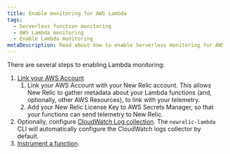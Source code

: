 ```yaml
---
title: Enable monitoring for AWS Lambda
tags:
  - Serverless function monitoring
  - AWS Lambda monitoring
  - Enable Lambda monitoring
metaDescription: Read about how to enable Serverless monitoring for AWS Lambda.
---
```


There are several steps to enabling Lambda monitoring:

1. [Link your AWS Account](account-linking)
   1. Link your AWS Account with your New Relic account. This allows New Relic to gather metadata about
      your Lambda functions (and, optionally, other AWS Resources), to link with your telemetry.
   2. Add your New Relic License Key to AWS Secrets Manager, so that your functions can send telemetry to New Relic.
2. Optionally, configure [CloudWatch Log collection](/docs/logs/enable-log-management-new-relic/enable-log-monitoring-new-relic/aws-lambda-sending-cloudwatch-logs).
   The `newrelic-lambda` CLI will automatically configure the CloudWatch logs collector by default.
3. [Instrument a function](instrument-example).
